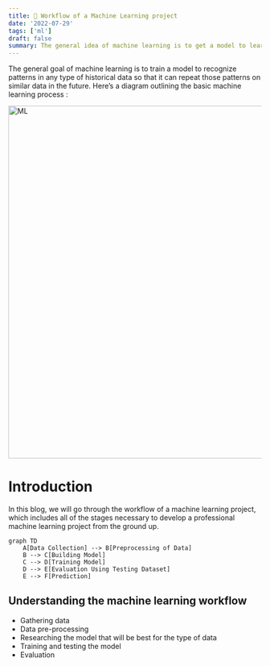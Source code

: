 ```yaml
---
title: 📘 Workflow of a Machine Learning project
date: '2022-07-29'
tags: ['ml']
draft: false
summary: The general idea of machine learning is to get a model to learn trends from historical data on any topic and be able to reproduce those trends on comparable data in the future.
---
```


The general goal of machine learning is to train a model to recognize patterns in any type of historical data so that it can repeat those patterns on similar data in the future. Here’s a diagram outlining the basic machine learning process :

<div className="grid place-items-center">
  <img
    className="inline rounded-lg"
    src="http://stekom.ac.id/images/infoprogdi/bsr/13a438f1e89f111f5871e6f43eb23b2d.jpg"
    alt="ML"
    width="700"
    height="700"
  />
</div>

# Introduction
In this blog, we will go through the workflow of a machine learning project, which includes all of the stages necessary to develop a professional machine learning project from the ground up.

```mermaid
graph TD
    A[Data Collection] --> B[Preprocessing of Data]
    B --> C[Building Model]
    C --> D[Training Model]
    D --> E[Evaluation Using Testing Dataset]
    E --> F[Prediction]
```

## Understanding the machine learning workflow
- Gathering data
- Data pre-processing
- Researching the model that will be best for the type of data
- Training and testing the model
- Evaluation
